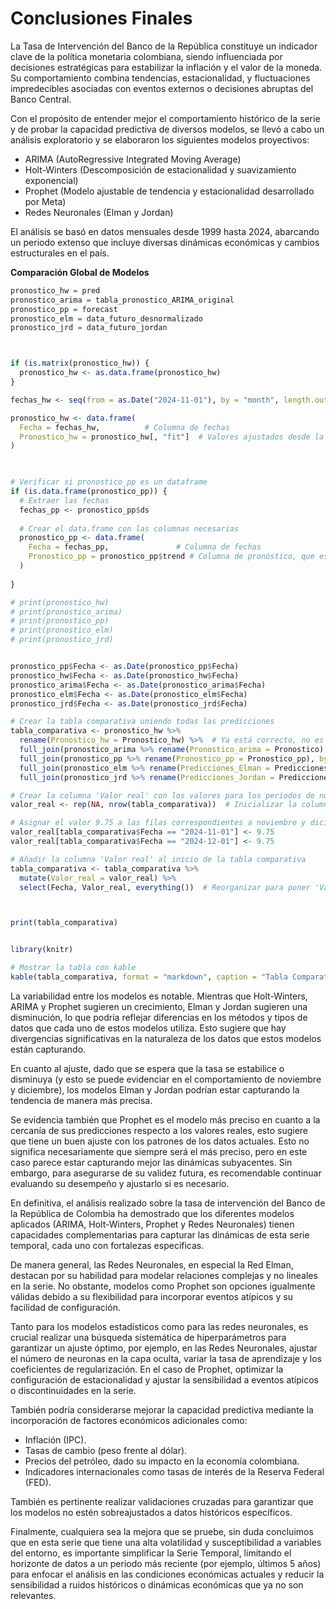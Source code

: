 # **Conclusiones Finales**

La Tasa de Intervención del Banco de la República constituye un indicador clave de la política monetaria colombiana, siendo influenciada por decisiones estratégicas para estabilizar la inflación y el valor de la moneda. Su comportamiento combina tendencias, estacionalidad, y fluctuaciones impredecibles asociadas con eventos externos o decisiones abruptas del Banco Central.

Con el propósito de entender mejor el comportamiento histórico de la serie y de probar la capacidad predictiva de diversos modelos, se llevó a cabo un análisis exploratorio y se elaboraron los siguientes modelos proyectivos:

* ARIMA (AutoRegressive Integrated Moving Average)
* Holt-Winters (Descomposición de estacionalidad y suavizamiento exponencial)
* Prophet (Modelo ajustable de tendencia y estacionalidad desarrollado por Meta)
* Redes Neuronales (Elman y Jordan)

El análisis se basó en datos mensuales desde 1999 hasta 2024, abarcando un periodo extenso que incluye diversas dinámicas económicas y cambios estructurales en el país.



**Comparación Global de Modelos**


```r

pronostico_hw = pred
pronostico_arima = tabla_pronostico_ARIMA_original
pronostico_pp = forecast
pronostico_elm = data_futuro_desnormalizado
pronostico_jrd = data_futuro_jordan



if (is.matrix(pronostico_hw)) {
  pronostico_hw <- as.data.frame(pronostico_hw)
}

fechas_hw <- seq(from = as.Date("2024-11-01"), by = "month", length.out = nrow(pronostico_hw))

pronostico_hw <- data.frame(
  Fecha = fechas_hw,          # Columna de fechas
  Pronostico_hw = pronostico_hw[, "fit"]  # Valores ajustados desde la columna "fit"
)


  
# Verificar si pronostico_pp es un dataframe
if (is.data.frame(pronostico_pp)) {
  # Extraer las fechas
  fechas_pp <- pronostico_pp$ds
  
  # Crear el data.frame con las columnas necesarias
  pronostico_pp <- data.frame(
    Fecha = fechas_pp,               # Columna de fechas
    Pronostico_pp = pronostico_pp$trend # Columna de pronóstico, que es el valor de la tendencia
  )
  
}

# print(pronostico_hw)
# print(pronostico_arima)
# print(pronostico_pp)
# print(pronostico_elm)
# print(pronostico_jrd)


pronostico_pp$Fecha <- as.Date(pronostico_pp$Fecha)
pronostico_hw$Fecha <- as.Date(pronostico_hw$Fecha)
pronostico_arima$Fecha <- as.Date(pronostico_arima$Fecha)
pronostico_elm$Fecha <- as.Date(pronostico_elm$Fecha)
pronostico_jrd$Fecha <- as.Date(pronostico_jrd$Fecha)

# Crear la tabla comparativa uniendo todas las predicciones
tabla_comparativa <- pronostico_hw %>%
  rename(Pronostico_hw = Pronostico_hw) %>%  # Ya está correcto, no es necesario cambiar
  full_join(pronostico_arima %>% rename(Pronostico_arima = Pronostico), by = "Fecha") %>%
  full_join(pronostico_pp %>% rename(Pronostico_pp = Pronostico_pp), by = "Fecha") %>%
  full_join(pronostico_elm %>% rename(Predicciones_Elman = Predicciones_Elman), by = "Fecha") %>%
  full_join(pronostico_jrd %>% rename(Predicciones_Jordan = Predicciones_Jordan), by = "Fecha")

# Crear la columna 'Valor real' con los valores para los periodos de noviembre y diciembre de 2024
valor_real <- rep(NA, nrow(tabla_comparativa))  # Inicializar la columna con NA

# Asignar el valor 9.75 a las filas correspondientes a noviembre y diciembre de 2024
valor_real[tabla_comparativa$Fecha == "2024-11-01"] <- 9.75
valor_real[tabla_comparativa$Fecha == "2024-12-01"] <- 9.75

# Añadir la columna 'Valor real' al inicio de la tabla comparativa
tabla_comparativa <- tabla_comparativa %>%
  mutate(Valor_real = valor_real) %>%
  select(Fecha, Valor_real, everything())  # Reorganizar para poner 'Valor_real' al inicio



print(tabla_comparativa)



```


```r

library(knitr)

# Mostrar la tabla con kable
kable(tabla_comparativa, format = "markdown", caption = "Tabla Comparativa de Pronósticos")


```


La variabilidad entre los modelos es notable. Mientras que Holt-Winters, ARIMA y Prophet sugieren un crecimiento, Elman y Jordan sugieren una disminución, lo que podría reflejar diferencias en los métodos y tipos de datos que cada uno de estos modelos utiliza. Esto sugiere que hay divergencias significativas en la naturaleza de los datos que estos modelos están capturando.

En cuanto al ajuste, dado que se espera que la tasa se estabilice o disminuya (y esto se puede evidenciar en el comportamiento de noviembre y diciembre), los modelos Elman y Jordan podrían estar capturando la tendencia de manera más precisa.

Se evidencia también que Prophet es el modelo más preciso en cuanto a la cercanía de sus predicciones respecto a los valores reales, esto sugiere que tiene un buen ajuste con los patrones de los datos actuales. Esto no significa necesariamente que siempre será el más preciso, pero en este caso parece estar capturando mejor las dinámicas subyacentes. Sin embargo, para asegurarse de su validez futura, es recomendable continuar evaluando su desempeño y ajustarlo si es necesario.


En definitiva, el análisis realizado sobre la tasa de intervención del Banco de la República de Colombia ha demostrado que los diferentes modelos aplicados (ARIMA, Holt-Winters, Prophet y Redes Neuronales) tienen capacidades complementarias para capturar las dinámicas de esta serie temporal, cada uno con fortalezas específicas.

De manera general, las Redes Neuronales, en especial la Red Elman, destacan por su habilidad para modelar relaciones complejas y no lineales en la serie. No obstante, modelos como Prophet son opciones igualmente válidas debido a su flexibilidad para incorporar eventos atípicos y su facilidad de configuración. 

Tanto para los modelos estadísticos como para las redes neuronales, es crucial realizar una búsqueda sistemática de hiperparámetros para garantizar un ajuste óptimo, por ejemplo, en las Redes Neuronales, ajustar el número de neuronas en la capa oculta, variar la tasa de aprendizaje y los coeficientes de regularización. En el caso de Prophet, optimizar la configuración de estacionalidad y ajustar la sensibilidad a eventos atípicos o discontinuidades en la serie.

También podría considerarse mejorar la capacidad predictiva mediante la incorporación de factores económicos adicionales como:

* Inflación (IPC).
* Tasas de cambio (peso frente al dólar).
* Precios del petróleo, dado su impacto en la economía colombiana.
* Indicadores internacionales como tasas de interés de la Reserva Federal (FED).


También es pertinente realizar validaciones cruzadas para garantizar que los modelos no estén sobreajustados a datos históricos específicos.

Finalmente, cualquiera sea la mejora que se pruebe, sin duda concluimos que en esta serie que tiene una alta volatilidad y susceptibilidad a variables del entorno, es importante simplificar la Serie Temporal, limitando el horizonte de datos a un periodo más reciente (por ejemplo, últimos 5 años) para enfocar el análisis en las condiciones económicas actuales y reducir la sensibilidad a ruidos históricos o dinámicas económicas que ya no son relevantes.



